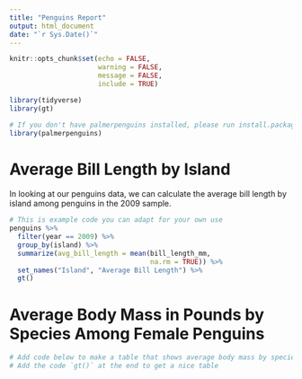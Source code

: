 ```yaml
---
title: "Penguins Report"
output: html_document
date: "`r Sys.Date()`"
---
```


```r
knitr::opts_chunk$set(echo = FALSE,
                      warning = FALSE,
                      message = FALSE,
                      include = TRUE)
```

```r
library(tidyverse)
library(gt)

# If you don't have palmerpenguins installed, please run install.packages("palmerpenguins") in the console
library(palmerpenguins)
```

# Average Bill Length by Island

In looking at our penguins data, we can calculate the average bill length by island among penguins in the 2009 sample. 

```r
# This is example code you can adapt for your own use
penguins %>% 
  filter(year == 2009) %>% 
  group_by(island) %>% 
  summarize(avg_bill_length = mean(bill_length_mm,
                                   na.rm = TRUE)) %>% 
  set_names("Island", "Average Bill Length") %>% 
  gt()
```
# Average Body Mass in Pounds by Species Among Female Penguins

```r
# Add code below to make a table that shows average body mass by species in pounds (1 pound = 453.592 grams) among female penguins
# Add the code `gt()` at the end to get a nice table
```



